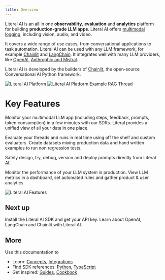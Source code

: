 ```yaml
---
title: Overview
---
```


Literal AI is an all in one **observability**, **evaluation** and **analytics** platform for building **production-grade LLM apps**. Literal AI offers [multimodal logging](/concepts/observability/multimodal), including vision, audio, and video.

It covers a wide range of use cases, from conversational applications to task automation. Literal AI can be used with any LLM framework, for example [Chainlit](/integrations/chainlit) and [LangChain](/integrations/langchain). It integrates well with many LLM providers, like [OpenAI](/integrations/openai), [Anthrophic and Mistral](/integrations/llm-providers).

Literal AI is developed by the builders of [Chainlit](https://github.com/Chainlit/chainlit), the open-source Conversational AI Python framework.

<Frame caption="Literal AI Platform Overview">
  <img src="/images/literal-ai-overview.png" alt="Literal AI Platform"/>
</Frame>


<Frame caption="Literal AI Platform Example Thread">
  <img src="/images/threads-overview.jpeg" alt="Literal AI Platform Example RAG Thread"/>
</Frame>


# Key Features

<CardGroup cols={2}>

<Card
  title="Observability"
  icon="eye"
  color="#ea5a0c"
  href="/concepts/observability/thread">
  Monitor your multimodal LLM app (including steps, feedback, prompts, token consumption) in a few minutes with our SDKs. Literal provides a unified view of all your data in one place.
</Card>

<Card
  title="Evaluation"
  icon="magnifying-glass"
  color="#dc2626"
  href="/concepts/evaluation/experiment">
  Evaluate your threads and runs in real time using off the shelf and custom evaluators. Create datasets mixing production data and hand written examples to run non regression tests.
</Card>

<Card
  title="Prompt Collaboration"
  icon="gears"
  color="#F80061"
  href="/concepts/prompt">
  Safely design, try, debug, version and deploy prompts directly from Literal AI.
</Card>

<Card
  title="Monitoring"
  icon="chart-mixed"
  color="#0285c7"
  href="/concepts/monitoring">
  Monitor the performance of your LLM system in production. View LLM metrics in a dashboard, set automated rules and gather product & user analytics.
</Card>

</CardGroup>

<Frame caption="Literal AI Features">
  <img src="/images/features.svg" alt="Literal AI Features"/>
</Frame>

## Next up

<CardGroup cols={2}>

<Card title="Get Started" icon="code" color="#0285c7" href="/get-started/installation">
  Install the Literal AI SDK and get your API key.
</Card>

<Card title="Learn more about integrations" icon="circle" color="#ea5a0c" href="/get-started/quick-start">
  Learn about OpenAI, LangChain and Chainlit with Literal AI.
</Card>

</CardGroup>

## More

Use this documentation to 
* Learn: [Concepts](/concepts/prompt), [Integrations](/integrations)
* Find SDK references: [Python](/python-client/get-started/introduction), [TypeScript](/typescript-client/introduction)
* Get inspired: [Guides](/guides), [Cookbook](https://www.github.com/chainlit/literal-cookbook)


